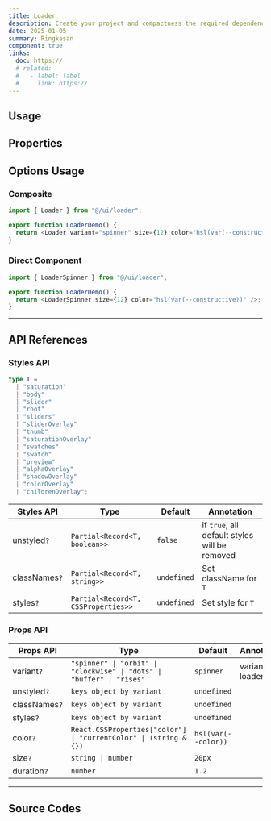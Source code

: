 ```yaml
---
title: Loader
description: Create your project and compactness the required dependencies.
date: 2025-01-05
summary: Ringkasan
component: true
links:
  doc: https://
  # related:
  #   - label: label
  #     link: https://
---
```


## Usage

<LoaderDemosUsage />

## Properties

<LoaderDemosConfigurator />

## Options Usage

### Composite

```ts
import { Loader } from "@/ui/loader";

export function LoaderDemo() {
  return <Loader variant="spinner" size={12} color="hsl(var(--constructive))" />;
}
```

### Direct Component

```ts
import { LoaderSpinner } from "@/ui/loader";

export function LoaderDemo() {
  return <LoaderSpinner size={12} color="hsl(var(--constructive))" />;
}
```

---

## API References

### Styles API

```ts
type T =
  | "saturation"
  | "body"
  | "slider"
  | "root"
  | "sliders"
  | "sliderOverlay"
  | "thumb"
  | "saturationOverlay"
  | "swatches"
  | "swatch"
  | "preview"
  | "alphaOverlay"
  | "shadowOverlay"
  | "colorOverlay"
  | "childrenOverlay";
```

| Styles API    | Type                                | Default     | Annotation                                    |
| ------------- | ----------------------------------- | ----------- | --------------------------------------------- |
| unstyled`?`   | `Partial<Record<T, boolean>>`       | `false`     | if `true`, all default styles will be removed |
| classNames`?` | `Partial<Record<T, string>>`        | `undefined` | Set className for `T`                         |
| styles`?`     | `Partial<Record<T, CSSProperties>>` | `undefined` | Set style for `T`                             |

### Props API

| Props API     | Type                                                                   | Default             | Annotation        |
| ------------- | ---------------------------------------------------------------------- | ------------------- | ----------------- |
| variant`?`    | `"spinner" \| "orbit" \| "clockwise" \| "dots" \| "buffer" \| "rises"` | `spinner`           | variant of loader |
| unstyled`?`   | `keys object by variant`                                               | `undefined`         |                   |
| classNames`?` | `keys object by variant`                                               | `undefined`         |                   |
| styles`?`     | `keys object by variant`                                               | `undefined`         |                   |
| color`?`      | `React.CSSProperties["color"] \| "currentColor" \| (string & {})`      | `hsl(var(--color))` |                   |
| size`?`       | `string \| number`                                                     | `20px`              |                   |
| duration`?`   | `number`                                                               | `1.2`               |                   |

---

## Source Codes

<SourceCodes name="loader" />
